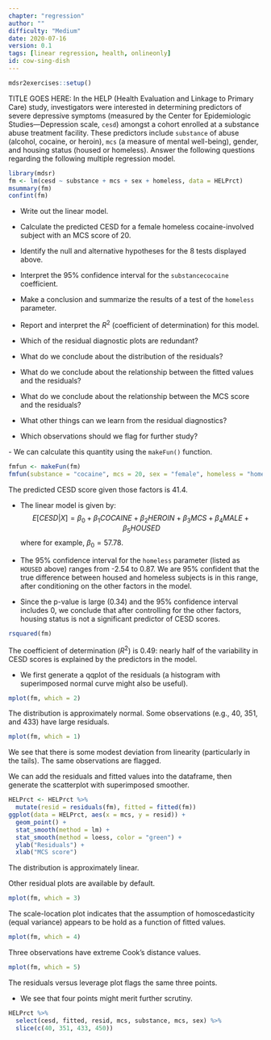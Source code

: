 ```yaml
---
chapter: "regression"
author: ""
difficulty: "Medium"
date: 2020-07-16 
version: 0.1
tags: [linear regression, health, onlineonly]
id: cow-sing-dish
---
```


```r
mdsr2exercises::setup()
```

TITLE GOES HERE: In the HELP (Health Evaluation and Linkage to Primary Care) study, investigators were interested in determining predictors of severe depressive symptoms (measured by the Center for Epidemiologic Studies---Depression scale, `cesd`) amongst a cohort enrolled at a substance abuse treatment facility. These predictors include `substance` of abuse (alcohol, cocaine, or heroin), `mcs` (a measure of mental well-being), gender, and housing status (housed or homeless). Answer the following questions regarding the following multiple regression model.

```r
library(mdsr)
fm <- lm(cesd ~ substance + mcs + sex + homeless, data = HELPrct)
msummary(fm)
confint(fm)
```

-  Write out the linear model.
-  Calculate the predicted CESD for a female homeless cocaine-involved subject with
an MCS score of 20.
-  Identify the null and alternative hypotheses for the 8 tests displayed above.

-  Interpret the 95% confidence interval for the `substancecocaine` coefficient.

-  Make a conclusion and summarize the results of a test of the `homeless` parameter.
-  Report and interpret the $R^2$ (coefficient of determination) for this model.
-  Which of the residual diagnostic plots are redundant?  
-  What do we conclude about the distribution of the residuals?
-  What do we conclude about the relationship between the fitted values and the residuals?
-  What do we conclude about the relationship between the MCS score and the residuals?
-  What other things can we learn from the residual diagnostics?
-  Which observations should we flag for further study?

 <!--begin-answer-->
-  We can calculate this quantity using the `makeFun()` function.
```r
fmfun <- makeFun(fm)
fmfun(substance = "cocaine", mcs = 20, sex = "female", homeless = "homeless")
```
The predicted CESD score given those factors is 41.4.

-  The linear model is given by:
$$E[CESD|X] = \beta_0 + \beta_1 COCAINE + \beta_2 HEROIN + \beta_3 MCS + \beta_4 MALE + \beta_5 HOUSED$$
where for example, $\beta_0=57.78$.

-  The 95% confidence interval for the `homeless` parameter (listed as `HOUSED` above) ranges from -2.54 to 0.87.  We are 95% confident that the true difference between housed and homeless subjects is in this range, after conditioning on the other factors in the model.

-  Since the p-value is large (0.34) and the 95% confidence interval includes 0, we conclude that after controlling for the other factors, housing status is not a significant predictor of CESD scores. 

```r
rsquared(fm)
```

The coefficient of determination ($R^2$) is 0.49: nearly half of the variability in CESD scores is explained by the predictors in the model.

-  We first generate a qqplot of the residuals (a histogram with superimposed normal curve might also be useful).

```r
mplot(fm, which = 2)
```

The distribution is approximately normal.  Some observations (e.g., 40, 351, and 433) have large residuals.

```r
mplot(fm, which = 1)
```

We see that there is some modest deviation from linearity (particularly in the tails).  The same observations are flagged.

We can add the residuals and fitted values into the dataframe, then generate the scatterplot with superimposed smoother.
```r
HELPrct <- HELPrct %>%
  mutate(resid = residuals(fm), fitted = fitted(fm))
ggplot(data = HELPrct, aes(x = mcs, y = resid)) +
  geom_point() +
  stat_smooth(method = lm) +
  stat_smooth(method = loess, color = "green") +
  ylab("Residuals") +
  xlab("MCS score")
```
The distribution is approximately linear.

Other residual plots are available by default.

```r
mplot(fm, which = 3)
```

The scale-location plot indicates that the assumption of homoscedasticity (equal variance) appears to be hold as a function of fitted values.

```r
mplot(fm, which = 4)
```

Three observations have extreme Cook's distance values.
```r
mplot(fm, which = 5)
```

The residuals versus leverage plot flags the same three points.

-  We see that four points might merit further scrutiny.
```r
HELPrct %>%
  select(cesd, fitted, resid, mcs, substance, mcs, sex) %>%
  slice(c(40, 351, 433, 450))
```

<!--end-answer-->


